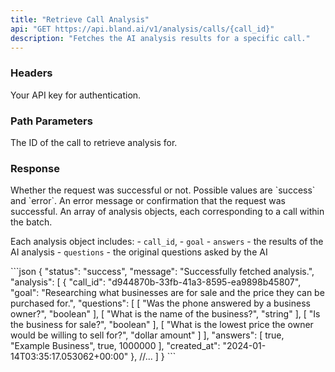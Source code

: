 ```yaml
---
title: "Retrieve Call Analysis" 
api: "GET https://api.bland.ai/v1/analysis/calls/{call_id}"
description: "Fetches the AI analysis results for a specific call."
---
```


### Headers

<ParamField header="authorization" type="string" required>
  Your API key for authentication.
</ParamField>

### Path Parameters

<ParamField query="call_id" type="string" required>
    The ID of the call to retrieve analysis for.
</ParamField>

### Response

<ResponseField type="string" name="status">
  Whether the request was successful or not. Possible values are `success` and `error`.
</ResponseField>

<ResponseField type="string" name="message">
  An error message or confirmation that the request was successful.
</ResponseField>

<ResponseField type="array" name="analysis">
  An array of analysis objects, each corresponding to a call within the batch. 
  
  Each analysis object includes:
    - `call_id`, 
    - `goal`
    - `answers` - the results of the AI analysis
    - `questions` - the original questions asked by the AI
</ResponseField>

<ResponseExample>
```json
{
    "status": "success",
    "message": "Successfully fetched analysis.",
    "analysis": [
        {
            "call_id": "d944870b-33fb-41a3-8595-ea9898b45807",
            "goal": "Researching what businesses are for sale and the price they can be purchased for.",
            "questions": [
                [
                    "Was the phone answered by a business owner?",
                    "boolean"
                ],
                [
                    "What is the name of the business?",
                    "string"
                ],
                [
                    "Is the business for sale?",
                    "boolean"
                ],
                [
                    "What is the lowest price the owner would be willing to sell for?",
                    "dollar amount"
                ]
            ],
            "answers": [
                true,
                "Example Business",
                true,
                1000000
            ],
            "created_at": "2024-01-14T03:35:17.053062+00:00"
        },
        //...
    ]
}
```
</ResponseExample>





